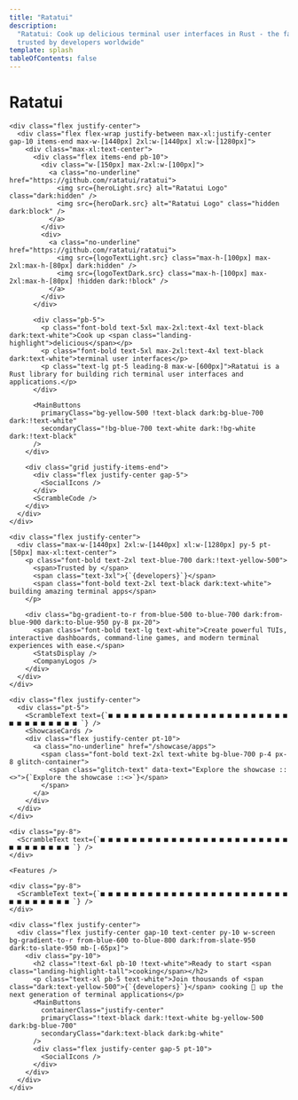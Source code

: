 ```yaml
---
title: "Ratatui"
description:
  "Ratatui: Cook up delicious terminal user interfaces in Rust - the fast, lightweight TUI library
  trusted by developers worldwide"
template: splash
tableOfContents: false
---
```





<div class="flex justify-center landing-mono">
  <div>
    <h1>Ratatui</h1>
    <RandomDots
      gridSize={15}
      numClusters={15}
      dotsPerCluster={100}
      clusterRadius={120}
      dotSize={3}
      pattern="random"
      opacity={0.2}
      fixed={true}
      colors={['#64748b', '#f1f5f9', '#64748b', '#334155']}
    />

    <div class="flex justify-center">
      <div class="flex flex-wrap justify-between max-xl:justify-center gap-10 items-end max-w-[1440px] 2xl:w-[1440px] xl:w-[1280px]">
        <div class="max-xl:text-center">
          <div class="flex items-end pb-10">
            <div class="w-[150px] max-2xl:w-[100px]">
              <a class="no-underline" href="https://github.com/ratatui/ratatui">
                <img src={heroLight.src} alt="Ratatui Logo" class="dark:hidden" />
                <img src={heroDark.src} alt="Ratatui Logo" class="hidden dark:block" />
              </a>
            </div>
            <div>
              <a class="no-underline" href="https://github.com/ratatui/ratatui">
                <img src={logoTextLight.src} class="max-h-[100px] max-2xl:max-h-[80px] dark:hidden" />
                <img src={logoTextDark.src} class="max-h-[100px] max-2xl:max-h-[80px] !hidden dark:!block" />
              </a>
            </div>
          </div>
          
          <div class="pb-5">
            <p class="font-bold text-5xl max-2xl:text-4xl text-black dark:text-white">Cook up <span class="landing-highlight">delicious</span></p>
            <p class="font-bold text-5xl max-2xl:text-4xl text-black dark:text-white">terminal user interfaces</p>
            <p class="text-lg pt-5 leading-8 max-w-[600px]">Ratatui is a Rust library for building rich terminal user interfaces and applications.</p>
          </div>
          
          <MainButtons
            primaryClass="bg-yellow-500 !text-black dark:bg-blue-700 dark:!text-white"
            secondaryClass="!bg-blue-700 text-white dark:!bg-white dark:!text-black"
          />
        </div>
        
        <div class="grid justify-items-end">
          <div class="flex justify-center gap-5">
            <SocialIcons />
          </div>
          <ScrambleCode />
        </div>
      </div>
    </div>

    <div class="flex justify-center">
      <div class="max-w-[1440px] 2xl:w-[1440px] xl:w-[1280px] py-5 pt-[50px] max-xl:text-center">
        <p class="font-bold text-2xl text-blue-700 dark:!text-yellow-500">
          <span>Trusted by </span>
          <span class="text-3xl">{`{developers}`}</span>
          <span class="font-bold text-2xl text-black dark:text-white"> building amazing terminal apps</span>
        </p>
        
        <div class="bg-gradient-to-r from-blue-500 to-blue-700 dark:from-blue-900 dark:to-blue-950 py-8 px-20">
          <span class="font-bold text-lg text-white">Create powerful TUIs, interactive dashboards, command-line games, and modern terminal experiences with ease.</span>
          <StatsDisplay />
          <CompanyLogos />
        </div>
      </div>
    </div>

    <div class="flex justify-center">
      <div class="pt-5">
        <ScrambleText text={`■ ■ ■ ■ ■ ■ ■ ■ ■ ■ ■ ■ ■ ■ ■ ■ ■ ■ ■ ■ ■ ■ ■ ■ ■ ■ ■ ■ ■ ■ ■ ■ `} />
        <ShowcaseCards />
        <div class="flex justify-center pt-10">
          <a class="no-underline" href="/showcase/apps">
            <span class="font-bold text-2xl text-white bg-blue-700 p-4 px-8 glitch-container">
              <span class="glitch-text" data-text="Explore the showcase ::<>">{`Explore the showcase ::<>`}</span>
            </span>
          </a>
        </div>
      </div>
    </div>

    <div class="py-8">
      <ScrambleText text={`■ ■ ■ ■ ■ ■ ■ ■ ■ ■ ■ ■ ■ ■ ■ ■ ■ ■ ■ ■ ■ ■ ■ ■ ■ ■ ■ ■ ■ ■ ■ ■ `} />
    </div>
    
    <Features />
    
    <div class="py-8">
      <ScrambleText text={`■ ■ ■ ■ ■ ■ ■ ■ ■ ■ ■ ■ ■ ■ ■ ■ ■ ■ ■ ■ ■ ■ ■ ■ ■ ■ ■ ■ ■ ■ ■ ■ `} />
    </div>

    <div class="flex justify-center">
      <div class="flex justify-center gap-10 text-center py-10 w-screen bg-gradient-to-r from-blue-600 to-blue-800 dark:from-slate-950 dark:to-slate-950 mb-[-65px]">
        <div class="py-10">
          <h2 class="!text-6xl pb-10 !text-white">Ready to start <span class="landing-highlight-tall">cooking</span></h2>
          <p class="text-xl pb-5 text-white">Join thousands of <span class="dark:text-yellow-500">{`{developers}`}</span> cooking 🍳 up the next generation of terminal applications</p>
          <MainButtons
            containerClass="justify-center"
            primaryClass="!text-black dark:!text-white bg-yellow-500 dark:bg-blue-700"
            secondaryClass="dark:text-black dark:bg-white"
          />
          <div class="flex justify-center gap-5 pt-10">
            <SocialIcons />
          </div>
        </div>
      </div>
    </div>

  </div>
</div>
